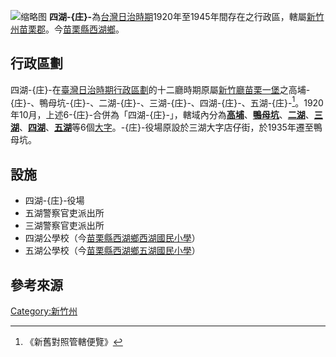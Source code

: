{{Otheruses|other=[[臺南州|台南州]][[北港郡|北港郡]]四湖庄|四湖庄}}
{{japanese|四湖庄|しこしょう|Shikoshō}}
[[File:四湖庄役場.jpg|缩略图]]
'''四湖-{庄}-'''為[[台灣日治時期|台灣日治時期]]1920年至1945年間存在之行政區，轄屬[[新竹州|新竹州]][[苗栗郡|苗栗郡]]。今[[苗栗縣|苗栗縣]][[西湖鄉_(台灣)|西湖鄉]]。

== 行政區劃 ==
四湖-{庄}-在[[臺灣日治時期行政區劃|臺灣日治時期行政區劃]]的十二廳時期原屬[[新竹廳|新竹廳]][[苗栗一堡|苗栗一堡]]之高埔-{庄}-、鴨母坑-{庄}-、二湖-{庄}-、三湖-{庄}-、四湖-{庄}-、五湖-{庄}-<ref>《新舊對照管轄便覽》</ref>。1920年10月，上述6-{庄}-合併為「四湖-{庄}-」，轄域內分為'''[[高埔|高埔]]'''、'''[[鴨母坑|鴨母坑]]'''、'''[[二湖|二湖]]'''、'''[[三湖_(苗栗縣)|三湖]]'''、'''[[四湖_(苗栗縣大字)|四湖]]'''、'''[[五湖_(臺灣)|五湖]]'''等6個[[大字_(行政區劃)|大字]]。-{庄}-役場原設於三湖大字店仔街，於1935年遷至鴨母坑。

== 設施 ==
* 四湖-{庄}-役場
* 五湖警察官吏派出所
* 三湖警察官吏派出所
* 四湖公學校（今[[苗栗縣西湖鄉西湖國民小學|苗栗縣西湖鄉西湖國民小學]]）
* 五湖公學校（今[[苗栗縣西湖鄉五湖國民小學|苗栗縣西湖鄉五湖國民小學]]）

== 參考來源 ==
{{reflist}}
{{苗栗郡}}
{{新竹州}}
[[Category:新竹州|Category:新竹州]]